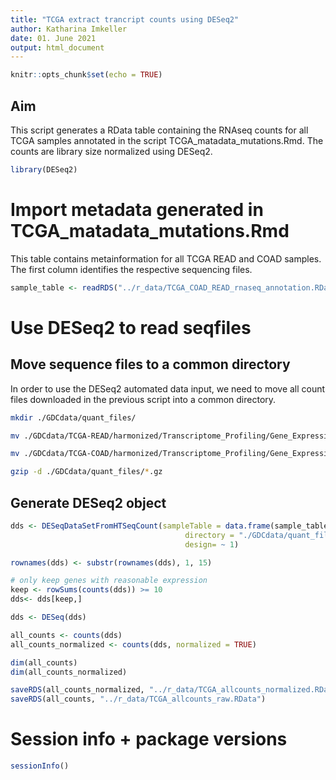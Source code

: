 ```yaml
---
title: "TCGA extract trancript counts using DESeq2"
author: Katharina Imkeller
date: 01. June 2021
output: html_document
---
```


```r
knitr::opts_chunk$set(echo = TRUE)
```

## Aim

This script generates a RData table containing the RNAseq counts for all TCGA samples annotated in the script TCGA_matadata_mutations.Rmd. The counts are library size normalized using DESeq2.

```r
library(DESeq2)
```


# Import metadata generated in TCGA_matadata_mutations.Rmd

This table contains metainformation for all TCGA READ and COAD samples. The first column identifies the respective sequencing files.

```r
sample_table <- readRDS("../r_data/TCGA_COAD_READ_rnaseq_annotation.RData")
```

# Use DESeq2 to read seqfiles

## Move sequence files to a common directory

In order to use the DESeq2 automated data input, we need to move all count files downloaded in the previous script into a common directory.

```bash
mkdir ./GDCdata/quant_files/
```

```bash
mv ./GDCdata/TCGA-READ/harmonized/Transcriptome_Profiling/Gene_Expression_Quantification/*/*.htseq.counts.gz ./GDCdata/quant_files/
```

```bash
mv ./GDCdata/TCGA-COAD/harmonized/Transcriptome_Profiling/Gene_Expression_Quantification/*/*.htseq.counts.gz ./GDCdata/quant_files/
```

```bash
gzip -d ./GDCdata/quant_files/*.gz
```


## Generate DESeq2 object

```r
dds <- DESeqDataSetFromHTSeqCount(sampleTable = data.frame(sample_table),
                                       directory = "./GDCdata/quant_files",
                                       design= ~ 1)

rownames(dds) <- substr(rownames(dds), 1, 15)

# only keep genes with reasonable expression
keep <- rowSums(counts(dds)) >= 10
dds<- dds[keep,]

dds <- DESeq(dds)

all_counts <- counts(dds)
all_counts_normalized <- counts(dds, normalized = TRUE)

dim(all_counts)
dim(all_counts_normalized)

saveRDS(all_counts_normalized, "../r_data/TCGA_allcounts_normalized.RData")
saveRDS(all_counts, "../r_data/TCGA_allcounts_raw.RData")

```
# Session info + package versions
```r
sessionInfo()
```